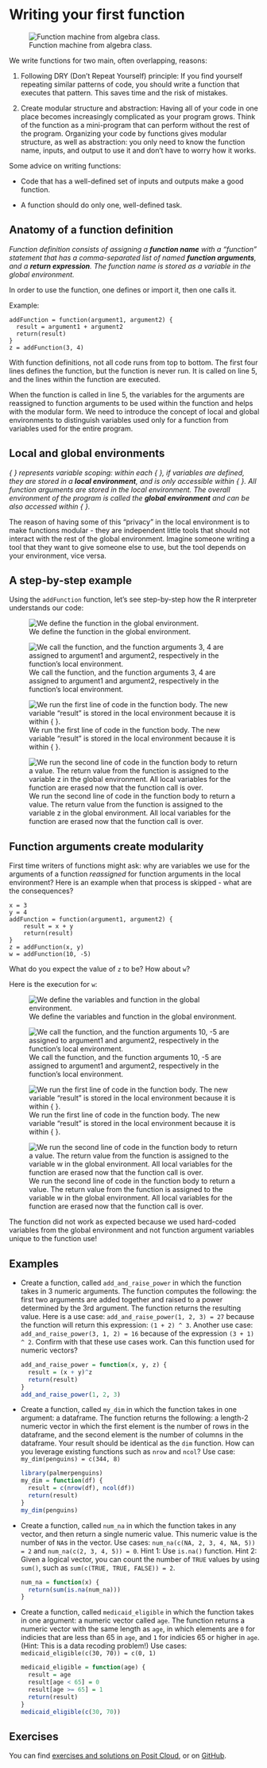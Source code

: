 # Writing your first function

![Function machine from algebra class.](https://cs.wellesley.edu/~cs110/lectures/L16/images/function.png)

We write functions for two main, often overlapping, reasons:

1.  Following DRY (Don't Repeat Yourself) principle: If you find yourself repeating similar patterns of code, you should write a function that executes that pattern. This saves time and the risk of mistakes.

2.  Create modular structure and abstraction: Having all of your code in one place becomes increasingly complicated as your program grows. Think of the function as a mini-program that can perform without the rest of the program. Organizing your code by functions gives modular structure, as well as abstraction: you only need to know the function name, inputs, and output to use it and don't have to worry how it works.

Some advice on writing functions:

-   Code that has a well-defined set of inputs and outputs make a good function.

-   A function should do only one, well-defined task.

## Anatomy of a function definition

*Function definition consists of assigning a **function name** with a "function" statement that has a comma-separated list of named **function arguments**, and a **return expression**. The function name is stored as a variable in the global environment.*

In order to use the function, one defines or import it, then one calls it.

Example:

```         
addFunction = function(argument1, argument2) {
  result = argument1 + argument2 
  return(result)
}
z = addFunction(3, 4)
```

With function definitions, not all code runs from top to bottom. The first four lines defines the function, but the function is never run. It is called on line 5, and the lines within the function are executed.

When the function is called in line 5, the variables for the arguments are reassigned to function arguments to be used within the function and helps with the modular form. We need to introduce the concept of local and global environments to distinguish variables used only for a function from variables used for the entire program.

## Local and global environments

*{ } represents variable scoping: within each { }, if variables are defined, they are stored in a **local environment**, and is only accessible within { }. All function arguments are stored in the local environment. The overall environment of the program is called the **global environment** and can be also accessed within { }.*

The reason of having some of this "privacy" in the local environment is to make functions modular - they are independent little tools that should not interact with the rest of the global environment. Imagine someone writing a tool that they want to give someone else to use, but the tool depends on your environment, vice versa.

## A step-by-step example

Using the `addFunction` function, let's see step-by-step how the R interpreter understands our code:

![We define the function in the global environment.](images/func1.png)

![We call the function, and the function arguments 3, 4 are assigned to argument1 and argument2, respectively in the function's local environment.](images/func2.png)

![We run the first line of code in the function body. The new variable "result" is stored in the local environment because it is within { }.](images/func3.png)

![We run the second line of code in the function body to return a value. The return value from the function is assigned to the variable z in the global environment. All local variables for the function are erased now that the function call is over.](images/func4.png)

## Function arguments create modularity

First time writers of functions might ask: why are variables we use for the arguments of a function *reassigned* for function arguments in the local environment? Here is an example when that process is skipped - what are the consequences?

```         
x = 3
y = 4
addFunction = function(argument1, argument2) {
    result = x + y 
    return(result)
}
z = addFunction(x, y)
w = addFunction(10, -5)
```

What do you expect the value of `z` to be? How about `w`?

Here is the execution for `w`:

![We define the variables and function in the global environment.](images/func5.png)

![We call the function, and the function arguments 10, -5 are assigned to argument1 and argument2, respectively in the function's local environment.](images/func6.png)

![We run the first line of code in the function body. The new variable "result" is stored in the local environment because it is within { }.](images/func7.png)

![We run the second line of code in the function body to return a value. The return value from the function is assigned to the variable w in the global environment. All local variables for the function are erased now that the function call is over.](images/func8.png)

The function did not work as expected because we used hard-coded variables from the global environment and not function argument variables unique to the function use!

## Examples

-   Create a function, called `add_and_raise_power` in which the function takes in 3 numeric arguments. The function computes the following: the first two arguments are added together and raised to a power determined by the 3rd argument. The function returns the resulting value. Here is a use case: `add_and_raise_power(1, 2, 3) = 27` because the function will return this expression: `(1 + 2) ^ 3`. Another use case: `add_and_raise_power(3, 1, 2) = 16` because of the expression `(3 + 1) ^ 2`. Confirm with that these use cases work. Can this function used for numeric vectors?

    ```r
    add_and_raise_power = function(x, y, z) {
      result = (x + y)^z
      return(result)
    }
    add_and_raise_power(1, 2, 3)
    ```

-   Create a function, called `my_dim` in which the function takes in one argument: a dataframe. The function returns the following: a length-2 numeric vector in which the first element is the number of rows in the dataframe, and the second element is the number of columns in the dataframe. Your result should be identical as the `dim` function. How can you leverage existing functions such as `nrow` and `ncol`? Use case: `my_dim(penguins) = c(344, 8)`

    ```r
    library(palmerpenguins)
    my_dim = function(df) {
      result = c(nrow(df), ncol(df))
      return(result)
    }
    my_dim(penguins)
    ```

-   Create a function, called `num_na` in which the function takes in any vector, and then return a single numeric value. This numeric value is the number of `NA`s in the vector. Use cases: `num_na(c(NA, 2, 3, 4, NA, 5)) = 2` and `num_na(c(2, 3, 4, 5)) = 0`. Hint 1: Use `is.na()` function. Hint 2: Given a logical vector, you can count the number of `TRUE` values by using `sum()`, such as `sum(c(TRUE, TRUE, FALSE)) = 2`.

    ```r
    num_na = function(x) {
      return(sum(is.na(num_na)))
    }
    ```

-   Create a function, called `medicaid_eligible` in which the function takes in one argument: a numeric vector called `age`. The function returns a numeric vector with the same length as `age`, in which elements are `0` for indicies that are less than 65 in `age`, and `1` for indicies 65 or higher in `age`. (Hint: This is a data recoding problem!) Use cases: `medicaid_eligible(c(30, 70)) = c(0, 1)`

    ```r
    medicaid_eligible = function(age) {
      result = age
      result[age < 65] = 0
      result[age >= 65] = 1
      return(result)
    }
    medicaid_eligible(c(30, 70))
    ```

## Exercises

You can find [exercises and solutions on Posit Cloud](https://posit.cloud/content/8236252), or on [GitHub](https://github.com/fhdsl/Intermediate_R_Exercises).

